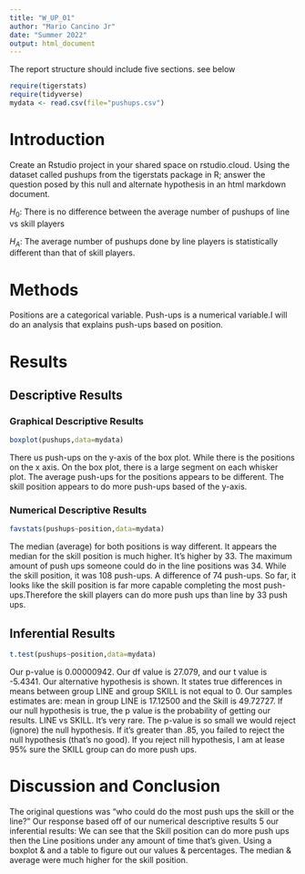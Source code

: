 ```yaml
---
title: "W_UP_01"
author: "Mario Cancino Jr"
date: "Summer 2022"
output: html_document
---
```




The report structure should include five sections.  see below



```r
require(tigerstats)
require(tidyverse)
mydata <- read.csv(file="pushups.csv")
```

# Introduction

<!--In this section you explain what you are trying to show. Where did the data come from? What is the research or other question you are trying to answer?!-->

Create an Rstudio project in your shared space on rstudio.cloud.  Using the dataset called pushups from the tigerstats package in R; answer the question posed by this null and alternate hypothesis in an html markdown document.

$H_0$: There is no difference between the average number of pushups of line vs skill players

$H_A$: The average number of pushups done by line players is statistically different than that of skill players.

# Methods
<!--Decide on your methods: use "variable analysis" or other appropriate descriptors. Make sure to choose at least one graphical method and at least one numerical method.!-->Positions are a categorical variable. Push-ups is a numerical variable.I will do an analysis that explains push-ups based on position. 


# Results
<!--Divide this section into two sub-sections: One for your descriptive results and one for your inferential results.!-->

## Descriptive Results

### Graphical Descriptive Results

<!--Graphical results here. Make sure to show your code. Provide appropriate labels for axes, giving units if possible, and provide a good title for the graph, too. Use the graphical results to describe the patterns if any that exist in the data as focused toward the research question!-->
```r
boxplot(pushups,data=mydata)
```

There us push-ups on the y-axis of the box plot. While there is the positions on the x axis. On the box plot, there is a large segment on each whisker plot. The average push-ups for the positions appears to be different. The skill position appears to do more push-ups based of the y-axis.

### Numerical Descriptive Results

```r
favstats(pushups~position,data=mydata)
```

The median (average) for both positions is way different. It appears the median for the skill position is much higher. It's higher by 33. The maximum amount of push ups someone could do in the line positions was 34. While the skill position, it was 108 push-ups. A difference of 74 push-ups. So far, it looks like the skill position is far more capable completing the most push-ups.Therefore the skill players can do more push ups than line by 33 push ups.

<!--Numerical results go here. Use the numerical results to describe the patterns if any that exist in the data as focused toward the research question!-->

## Inferential Results

```r
t.test(pushups~position,data=mydata)
```

Our p-value is 0.00000942. Our df value is 27.079, and our t value is -5.4341. Our alternative hypothesis is shown. It  states true differences in means between group LINE and group SKILL is not equal to 0.  Our samples estimates are: mean in group LINE is 17.12500 and the Skill is 49.72727. If our null hypothesis is true, the p value is the probability of getting our results. LINE vs SKILL. It's very rare. The p-value is so small we would reject (ignore) the null hypothesis. If it's greater than .85, you failed to reject the null hypothesis (that's no good). If you reject nill hypothesis, I am at lease 95% sure the SKILL group can do more push ups.

<!--State hypothesis clearly. Make sure your discussion of the inferential test covers all the aspects that the test output produces, such as test statistic, p-value etc. Make a decision about the null hypothesis, explain the assumptions on which the selected test/procedure was based, and why the chosen procedure satisfys the assumptions and is appropriate to answer the research question!-->


# Discussion and Conclusion

<!--Discussion and conclusion here. If you found a relationship be sure to consider whether the relationship occurs because one of the variavbles causes the other, or whether they perhasps are related for some other reason. Watch the chapter 6 videos from the GeorgeTown videos collection.!-->

The original questions was "who could do the most push ups the skill or the line?" Our response based off of our numerical descriptive results 5 our inferential results: We can see that the Skill position can do more push ups then the Line positions under any amount of time that's given. Using a boxplot & and a table to figure out our values & percentages. The median & average were much higher for the skill position. 